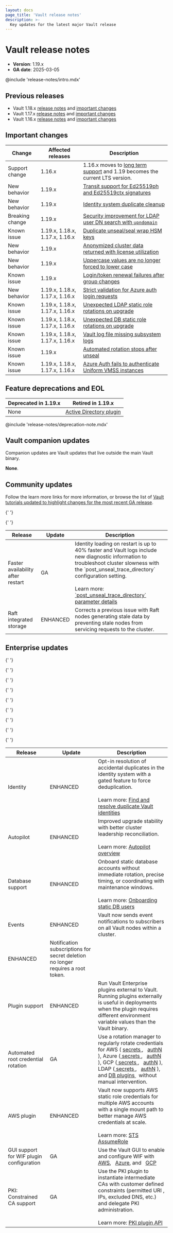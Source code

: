 ```yaml
---
layout: docs
page_title: 'Vault release notes'
description: >-
  Key updates for the latest major Vault release
---
```


# Vault release notes

- **Version**: 1.19.x
- **GA date**: 2025-03-05

@include 'release-notes/intro.mdx'

## Previous releases

- Vault 1.18.x [release notes](/vault/docs/v1.18.x/release-notes/1.18.0) and
  [important changes](/vault/docs/v1.18.x/upgrading/upgrade-to-1.18.x)
- Vault 1.17.x [release notes](/vault/docs/v1.17.x/release-notes/1.17.0) and
  [important changes](/vault/docs/v1.17.x/upgrading/upgrade-to-1.17.x)
- Vault 1.16.x [release notes](/vault/docs/v1.16.x/release-notes/1.16.1) and
  [important changes](/vault/docs/v1.16.x/upgrading/upgrade-to-1.16.x)

## Important changes

| Change          | Affected releases              | Description                                                                                                          |
| --------------- | ------------------------------ | -------------------------------------------------------------------------------------------------------------------- |
| Support change  | 1.16.x                         | 1.16.x moves to [long term support](/vault/docs/enterprise/lts) and 1.19 becomes the current LTS version.            |
| New behavior    | 1.19.x                         | [Transit support for Ed25519ph and Ed25519ctx signatures](/vault/docs/updates/important-changes#ed25519)             |
| New behavior    | 1.19.x                         | [Identity system duplicate cleanup](/vault/docs/updates/important-changes##dedupe)                                   |
| Breaking change | 1.19.x                         | [Security improvement for LDAP user DN search with `upndomain`](/vault/docs/updates/important-changes#ldap)          |
| Known issue     | 1.19.x, 1.18.x, 1.17.x, 1.16.x | [Duplicate unseal/seal wrap HSM keys](/vault/docs/updates/important-changes##hsm-keys)                               |
| New behavior    | 1.19.x                         | [Anonymized cluster data returned with license utilization](/vault/docs/updates/important-changes#anon-data)         |
| New behavior    | 1.19.x                         | [Uppercase values are no longer forced to lower case](/vault/docs/updates/important-changes#case-sensitive)          |
| Known issue     | 1.19.x                         | [Login/token renewal failures after group changes](/vault/docs/updates/important-changes#group-writes)               |
| New behavior    | 1.19.x, 1.18.x, 1.17.x, 1.16.x | [Strict validation for Azure auth login requests](/vault/docs/updates/important-changes#strict-azure)                |
| Known issue     | 1.19.x, 1.18.x, 1.17.x, 1.16.x | [Unexpected LDAP static role rotations on upgrade](/vault/docs/updates/important-changes#ldap-static-role-rotations) |
| Known issue     | 1.19.x, 1.18.x, 1.17.x, 1.16.x | [Unexpected DB static role rotations on upgrade](/vault/docs/updates/important-changes#db-static-role-rotations)     |
| Known issue     | 1.19.x, 1.18.x, 1.17.x, 1.16.x | [Vault log file missing subsystem logs](/vault/docs/updates/important-changes#missing-logs)                          |
| Known issue     | 1.19.x                         | [Automated rotation stops after unseal](/vault/docs/updates/important-changes#rotation-stops)                        |
| Known issue     | 1.19.x, 1.18.x, 1.17.x, 1.16.x | [Azure Auth fails to authenticate Uniform VMSS instances](/vault/docs/updates/important-changes#azure-vmss)          |

## Feature deprecations and EOL

| Deprecated in 1.19.x | Retired in 1.19.x                                                    |
| -------------------- | -------------------------------------------------------------------- |
| None                 | [Active Directory plugin](/vault/docs/deprecation#ad-secrets-engine) |

@include 'release-notes/deprecation-note.mdx'

## Vault companion updates

Companion updates are Vault updates that live outside the main Vault binary.

**None**.

## Community updates

Follow the learn more links for more information, or browse the list of
[Vault tutorials updated to highlight changes for the most recent GA release](/vault/tutorials/new-release).

<table>
  <thead>
    <tr>
      <th style={{verticalAlign: 'middle'}}>Release</th>
      <th style={{verticalAlign: 'middle'}}>Update</th>
      <th style={{verticalAlign: 'middle'}}>Description</th>
    </tr>
  </thead>

  <tbody>

{' '}

<tr>
  <td style={{ verticalAlign: 'middle' }}>Faster availability after restart</td>
  <td style={{ verticalAlign: 'middle', textAlign: 'center' }}>GA</td>
  <td style={{ verticalAlign: 'middle' }}>
    Identity loading on restart is up to 40% faster and Vault logs include new
    diagnostic information to troubleshoot cluster slowness with the
    `post_unseal_trace_directory` configuration setting.
    <br />
    <br />
    Learn more: <a href="/vault/docs/configuration#enable_post_unseal_trace">
      `post_unseal_trace_directory` parameter details
    </a>
  </td>
</tr>

{' '}

<tr>
  <td style={{ verticalAlign: 'middle' }}>Raft integrated storage</td>
  <td style={{ verticalAlign: 'middle', textAlign: 'center' }}>ENHANCED</td>
  <td style={{ verticalAlign: 'middle' }}>
    Corrects a previous issue with Raft nodes generating stale data by
    preventing stale nodes from servicing requests to the cluster.
  </td>
</tr>

  </tbody>
</table>

## Enterprise updates

<table>
  <thead>
    <tr>
      <th style={{verticalAlign: 'middle'}}>Release</th>
      <th style={{verticalAlign: 'middle'}}>Update</th>
      <th style={{verticalAlign: 'middle'}}>Description</th>
    </tr>
  </thead>
  <tbody>

{' '}

<tr>
  <td style={{ verticalAlign: 'middle' }}>Identity</td>
  <td style={{ verticalAlign: 'middle', textAlign: 'center' }}>ENHANCED</td>
  <td style={{ verticalAlign: 'middle' }}>
    Opt-in resolution of accidental duplicates in the identity system with a
    gated feature to force deduplication.
    <br />
    <br />
    Learn more: <a href="/vault/docs/upgrading/deduplication">
      Find and resolve duplicate Vault identities
    </a>
  </td>
</tr>

{' '}

<tr>
  <td style={{ verticalAlign: 'middle' }}>Autopilot</td>
  <td style={{ verticalAlign: 'middle', textAlign: 'center' }}>ENHANCED</td>
  <td style={{ verticalAlign: 'middle' }}>
    Improved upgrade stability with better cluster leadership reconciliation.
    <br />
    <br />
    Learn more: <a href="/vault/docs/concepts/integrated-storage/autopilot">
      Autopilot overview
    </a>
  </td>
</tr>

{' '}

<tr>
  <td style={{ verticalAlign: 'middle' }}>Database support</td>
  <td style={{ verticalAlign: 'middle', textAlign: 'center' }}>ENHANCED</td>
  <td style={{ verticalAlign: 'middle' }}>
    Onboard static database accounts without immediate rotation, precise timing,
    or coordinating with maintenance windows.
    <br />
    <br />
    Learn more: <a href="/vault/docs/secrets/databases#onboarding-static-database-users">
      Onboarding static DB users
    </a>
  </td>
</tr>

{' '}

<tr>
  <td rowSpan={2} style={{ verticalAlign: 'middle' }}>
    Events
  </td>
  <td style={{ verticalAlign: 'middle', textAlign: 'center' }}>ENHANCED</td>
  <td style={{ verticalAlign: 'middle' }}>
    Vault now sends event notifications to subscribers on all Vault nodes within
    a cluster.
  </td>
</tr>
<tr>
  <td style={{ verticalAlign: 'middle', textAlign: 'center' }}>ENHANCED</td>
  <td style={{ verticalAlign: 'middle' }}>
    Notification subscriptions for secret deletion no longer requires a root
    token.
  </td>
</tr>

{' '}

<tr>
  <td style={{ verticalAlign: 'middle' }}>Plugin support</td>
  <td style={{ verticalAlign: 'middle', textAlign: 'center' }}>ENHANCED</td>
  <td style={{ verticalAlign: 'middle' }}>
    Run Vault Enterprise plugins external to Vault. Running plugins externally
    is useful in deployments when the plugin requires different environment
    variable values than the Vault binary.
  </td>
</tr>

{' '}

<tr>
  <td style={{ verticalAlign: 'middle' }}>
    Automated root credential rotation
  </td>
  <td style={{ verticalAlign: 'middle', textAlign: 'center' }}>GA</td>
  <td style={{ verticalAlign: 'middle' }}>
    Use a rotation manager to regularly rotate credentials for AWS (
    <a href="/vault/docs/secrets/aws#schedule-based-root-credential-rotation">
      secrets
    </a>
    , &nbsp;
    <a href="/vault/docs/auth/aws#schedule-based-root-credential-rotation">
      authN
    </a>
    ), Azure (<a href="/vault/docs/secrets/azure#root-credential-rotation">
      secrets
    </a>, &nbsp;
    <a href="/vault/api-docs/auth/azure#rotate-root">authN</a>
    ), GCP (<a href="/vault/docs/secrets/gcp#root-credential-rotation">
      secrets
    </a>, &nbsp;
    <a href="/vault/api-docs/auth/gcp#rotate-root-credentials">authN</a>
    ), LDAP (<a href="/vault/docs/secrets/ldap#root-credential-rotation">
      secrets
    </a>, &nbsp;
    <a href="/vault/docs/auth/ldap#root-credential-rotation">authN</a>
    ), and <a href="/vault/docs/secrets/databases#schedule-based-static-role-rotation">
      DB plugins
    </a>
    &nbsp; without manual intervention.
  </td>
</tr>

{' '}

<tr>
  <td style={{ verticalAlign: 'middle' }}>AWS plugin</td>
  <td style={{ verticalAlign: 'middle', textAlign: 'center' }}>ENHANCED</td>
  <td style={{ verticalAlign: 'middle' }}>
    Vault now supports AWS static role credentials for multiple AWS accounts
    with a single mount path to better manage AWS credentials at scale.
    <br />
    <br />
    Learn more: <a href="/vault/docs/secrets/aws#sts-assumerole">
      STS AssumeRole
    </a>
  </td>
</tr>

{' '}

<tr>
  <td style={{ verticalAlign: 'middle' }}>
    GUI support for WIF plugin configuration
  </td>
  <td style={{ verticalAlign: 'middle', textAlign: 'center' }}>GA</td>
  <td style={{ verticalAlign: 'middle' }}>
    Use the Vault GUI to enable and configure WIF with &nbsp;
    <a href="/vault/docs/secrets/aws#setup">AWS</a>, &nbsp;
    <a href="/vault/docs/secrets/aws#setup">Azure</a>, and &nbsp;
    <a href="/vault/docs/secrets/gcp#setup">GCP</a>
  </td>
</tr>

{' '}

<tr>
  <td style={{ verticalAlign: 'middle' }}>PKI: Constrained CA support</td>
  <td style={{ verticalAlign: 'middle', textAlign: 'center' }}>GA</td>
  <td style={{ verticalAlign: 'middle' }}>
    Use the PKI plugin to instantiate intermediate CAs with customer defined
    constraints (permitted URI , IPs, excluded DNS, etc.) and delegate PKI
    administration.
    <br />
    <br />
    Learn more: <a href="/vault/api-docs/secret/pki">PKI plugin API</a>
  </td>
</tr>

  </tbody>
</table>
